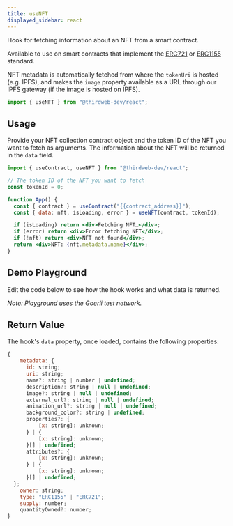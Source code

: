 ```yaml
---
title: useNFT
displayed_sidebar: react
---
```



Hook for fetching information about an NFT from a smart contract.

Available to use on smart contracts that implement the [ERC721](/contractkit/interfaces/erc721)
or [ERC1155](/contractkit/interfaces/erc1155) standard.

NFT metadata is automatically fetched from where the `tokenUri` is hosted (e.g. IPFS), and makes the `image`
property available as a URL through our IPFS gateway (if the image is hosted on IPFS).

```jsx
import { useNFT } from "@thirdweb-dev/react";
```

## Usage

Provide your NFT collection contract object and the token ID of the NFT you want to fetch as
arguments. The information about the NFT will be returned in the `data` field.

```jsx
import { useContract, useNFT } from "@thirdweb-dev/react";

// The token ID of the NFT you want to fetch
const tokenId = 0;

function App() {
  const { contract } = useContract("{{contract_address}}");
  const { data: nft, isLoading, error } = useNFT(contract, tokenId);

  if (isLoading) return <div>Fetching NFT…</div>;
  if (error) return <div>Error fetching NFT</div>;
  if (!nft) return <div>NFT not found</div>;
  return <div>NFT: {nft.metadata.name}</div>;
}
```

## Demo Playground

Edit the code below to see how the hook works and what data is returned.

_Note: Playground uses the Goerli test network._

<UseNFTHook />

## Return Value

The hook's `data` property, once loaded, contains the following properties:

```jsx
{
    metadata: {
      id: string;
      uri: string;
      name?: string | number | undefined;
      description?: string | null | undefined;
      image?: string | null | undefined;
      external_url?: string | null | undefined;
      animation_url?: string | null | undefined;
      background_color?: string | undefined;
      properties?: {
          [x: string]: unknown;
      } | {
          [x: string]: unknown;
      }[] | undefined;
      attributes?: {
          [x: string]: unknown;
      } | {
          [x: string]: unknown;
      }[] | undefined;
  };
    owner: string;
    type: "ERC1155" | "ERC721";
    supply: number;
    quantityOwned?: number;
}
```
